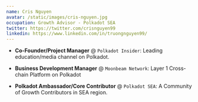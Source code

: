```yaml
---
name: Cris Nguyen
avatar: /static/images/cris-nguyen.jpg
occupation: Growth Advisor - Polkadot SEA
twitter: https://twitter.com/crisnguyen99
linkedin: https://www.linkedin.com/in/truongnguyen99/
---
```


- **Co-Founder/Project Manager** @ `Polkadot Insider`: Leading education/media channel on Polkadot.

- **Business Development Manager** @ `Moonbeam Network`: Layer 1 Cross-chain Platform on Polkadot

- **Polkadot Ambassador/Core Contributor** @ `Polkadot SEA`: A Community of Growth Contributors in SEA region.
